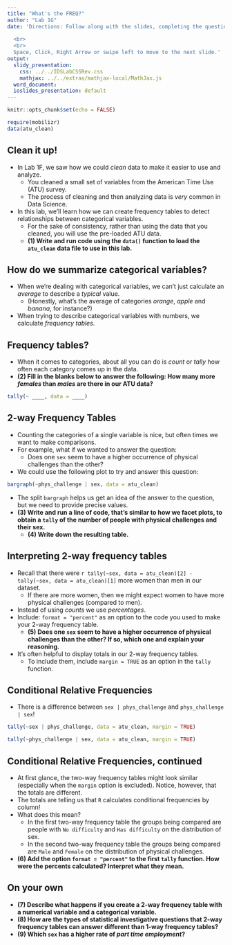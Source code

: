 ```yaml
---
title: "What's the FREQ?"
author: "Lab 1G"
date: 'Directions: Follow along with the slides, completing the questions in <font color=#25679E><b>blue</b></font> on your computer, and answering the questions in **red** in your journal.  
  
  <br>
  <br>
  Space, Click, Right Arrow or swipe left to move to the next slide.'
output:
  slidy_presentation:
    css: ../../IDSLabCSSRev.css
    mathjax: ../../extras/mathjax-local/MathJax.js
  word_document:
  ioslides_presentation: default
---
```


```r
knitr::opts_chunk$set(echo = FALSE)
```

```r
require(mobilizr)
data(atu_clean)
```

## Clean it up!

- In Lab 1F, we saw how we could _clean_ data to make it easier to use and analyze.
    - You cleaned a small set of variables from the American Time Use (ATU) survey.
    - The process of cleaning and then analyzing data is _very_ common in Data Science.
- In this lab, we'll learn how we can create frequency tables to detect relationships between categorical variables.
    - <span class="blue">For the sake of consistency, rather than using the data that you cleaned, you will use the pre-loaded ATU data.</span>
    - **(1) Write and run code using the `data()` function to load the `atu_clean` data file to use in this lab.**



## How do we summarize categorical variables?

- When we're dealing with categorical variables, we can't just calculate an _average_ to describe a _typical_ value.
    - (Honestly, what's the average of categories _orange_, _apple_ and _banana_, for instance?)
- When trying to describe categorical variables with numbers, we calculate _frequency tables_.


## Frequency tables?

- When it comes to categories, about all you can do is _count_ or _tally_ how often each category comes up in the data.
- **(2) Fill in the blanks below to answer the following: How many more _females_ than _males_ are there in our ATU data?**
```r
tally(~ ____, data = ____)
```


## 2-way Frequency Tables

- Counting the categories of a single variable is nice, but often times we want to make comparisons.
- For example, what if we wanted to answer the question:
  - Does one `sex` seem to have a higher occurrence of physical challenges than the other?
  
- We could use the following plot to try and answer this question:
  
```r
bargraph(~phys_challenge | sex, data = atu_clean)
```

- The split `bargraph` helps us get an idea of the answer to the question, but we need to provide precise values.
- **(3) Write and run a line of code, that's similar to how we facet plots, to obtain a `tally` of the number of people with physical challenges and their sex.**
  - **(4) Write down the resulting table.**



## Interpreting 2-way frequency tables

- Recall that  there were `r tally(~sex, data = atu_clean)[2] - tally(~sex, data = atu_clean)[1]` more women than men in our dataset.
    - If there are more women, then we might expect women to have more physical challenges (compared to men).
- Instead of using _counts_ we use _percentages_.
- <span class="blue">Include: `format = "percent"` as an option to the code you used to make your 2-way frequency table.</span> 
    - **(5) Does one `sex` seem to have a higher occurrence of physical challenges than the other? If so, which one and explain your reasoning.**

- It's often helpful to display totals in our 2-way frequency tables.
    - To include them, include `margin = TRUE` as an option in the `tally` function.
    
## Conditional Relative Frequencies

- There is a difference between `sex | phys_challenge` and `phys_challenge | sex`! 

```r
tally(~sex | phys_challenge, data = atu_clean, margin = TRUE)
```

```r
tally(~phys_challenge | sex, data = atu_clean, margin = TRUE)
```


## Conditional Relative Frequencies, continued

- At first glance, the two-way frequency tables might look similar (especially when the `margin` option is excluded). Notice, however, that the totals are different.
- The totals are telling us that `R` calculates conditional frequencies by column!
- What does this mean?
    - In the first two-way frequency table the groups being compared are people with `No difficulty` and `Has difficulty` on the distribution of sex.
    - In the second two-way frequency table the groups being compared are `Male` and `Female` on the distribution of physical challenges.
- **(6) Add the option `format = "percent"` to the first `tally` function. How were the percents calculated? Interpret what they mean.**


## On your own

- **(7) Describe what happens if you create a 2-way frequency table with a numerical variable and a categorical variable.**
- **(8) How are the types of statistical investigative questions that 2-way frequency tables can answer different than 1-way frequency tables?**
- **(9) Which `sex` has a higher rate of _part time employment_?**

